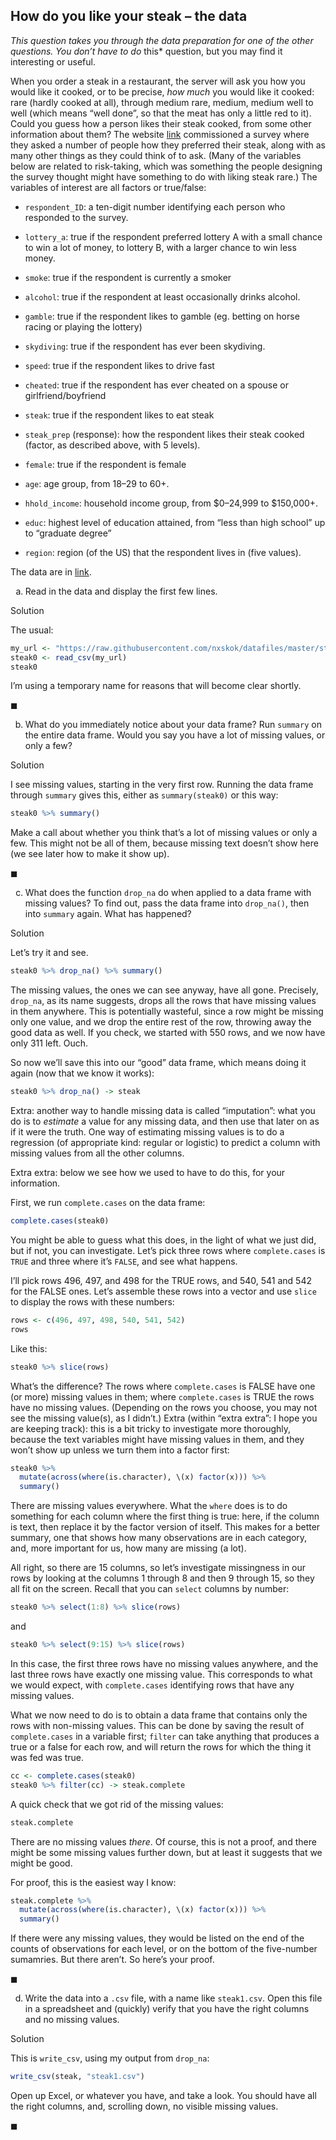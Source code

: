 ##  How do you like your steak -- the data


  <a name="q:steak-data">*</a> 
This question takes you through the data preparation for one
of the other questions. You don't have to do *this*
question, but you may find it interesting or useful.

When you order a steak in a restaurant, the server will ask
you how you would like it cooked, or to be precise, *how much*
you would like it cooked: rare (hardly cooked at all), through medium
rare, medium, medium well to well (which means "well done", so that
the meat has only a little red to it). Could you guess how a person
likes their steak cooked, from some other information about them? The
website [link](fivethirtyeight.com) commissioned a survey where they
asked a number of people how they preferred their steak, along with as
many other things as they could think of to ask. (Many of the
variables below are related to risk-taking, which was something the
people designing the survey thought might have something to do with
liking steak rare.) The variables of interest are all factors or true/false:



* `respondent_ID`: a ten-digit number identifying each
person who responded to the survey.

* `lottery_a`: true if the respondent preferred lottery A
with a small chance to win a lot of money, to lottery B, with a
larger chance to win less money.

* `smoke`: true if the respondent is currently a smoker

* `alcohol`: true if the respondent at least occasionally
drinks alcohol.

* `gamble`: true if the respondent likes to gamble (eg.
betting on horse racing or playing the lottery)

* `skydiving`: true if the respondent has ever been
skydiving.

* `speed`: true if the respondent likes to drive fast

* `cheated`: true if the respondent has ever cheated on a
spouse or girlfriend/boyfriend

* `steak`: true if the respondent likes to eat steak

* `steak_prep` (response): how the respondent likes their
steak cooked (factor, as described above, with 5 levels).

* `female`: true if the respondent is female

* `age`: age group, from 18--29 to 60+.

* `hhold_income`: household income group, from \$0--24,999
to \$150,000+.

* `educ`: highest level of education attained, from 
"less  than high school" 
up to "graduate degree"

* `region`: region (of the US)
that the respondent lives in (five values).


The data are in
[link](https://raw.githubusercontent.com/nxskok/datafiles/master/steak.csv). 



(a) Read in the data and display the first few lines.


Solution


The usual:

```r
my_url <- "https://raw.githubusercontent.com/nxskok/datafiles/master/steak.csv"
steak0 <- read_csv(my_url)
steak0
```

 

I'm using a temporary name for reasons that will become clear shortly.


$\blacksquare$

(b) What do you immediately notice about your data frame? Run `summary` on the entire data frame. Would you say you have a lot of missing values, or only a few?

Solution


I see missing values, starting in the very first row.
Running the data frame through `summary` gives this, either as `summary(steak0)` or this way:
```r
steak0 %>% summary()
```

     

Make a call about whether you think that's a lot of missing values or only a few. This might not be all of them, because missing text doesn't show here (we see later how to make it show up).

$\blacksquare$

(c) What does the function `drop_na` do when applied to a data frame with missing values? To find out, pass the data frame into `drop_na()`, then into `summary` again. What has happened?

Solution


Let's try it and see.

```r
steak0 %>% drop_na() %>% summary()
```

 

The missing values, the ones we can see anyway, have all gone. Precisely, `drop_na`, as its
name suggests, drops all the rows that have missing values in them
anywhere. This is potentially wasteful, since a row might be missing
only one value, and we drop the entire rest of the row, throwing away
the good data as well. If you check, we started with 550 rows, and we
now have only 311 left. Ouch.

So now we'll save this into our "good" data frame, which means doing it again (now that we know it works):

```r
steak0 %>% drop_na() -> steak
```

 

Extra: another way to handle missing data is called "imputation":
what you do is to *estimate* a value for any missing data, and
then use that later on as if it were the truth. One way of estimating
missing values is to do a regression (of appropriate kind: regular or
logistic) to predict a column with missing values from all the other
columns.

Extra extra: below we see how we used to have to do this, for your information.

First, we run `complete.cases` on the data frame:

```r
complete.cases(steak0)
```

 

You might be able to guess what this does, in the light of what we
just did, but if not, you can investigate. Let's pick three rows where
`complete.cases` is 
`TRUE` and three where it's
`FALSE`, and see what happens.

I'll pick rows 496, 497, and 498 for the TRUE rows, and 540, 541 and
542 for the FALSE ones. Let's assemble these rows into a vector and
use `slice` to display the rows with these numbers:

```r
rows <- c(496, 497, 498, 540, 541, 542)
rows
```

 

Like this:

```r
steak0 %>% slice(rows)
```

 

What's the difference? 
The rows where `complete.cases` is FALSE have one (or more)
missing values in them; where `complete.cases` is TRUE the
rows have no missing values. (Depending on the rows you choose,
you may not see the missing value(s), as I didn't.)
Extra (within "extra extra": I hope you are keeping track): this
is a bit tricky to investigate more thoroughly, because the text
variables might have missing values in them, and they won't show
up unless we turn them into a factor first:
```r
steak0 %>%
  mutate(across(where(is.character), \(x) factor(x))) %>%
  summary()
```

     

There are missing values everywhere. What the `where` 
does is to do something for each column where the first thing is true:
here, if the column is text, then replace it by the factor version of
itself. This makes for a better summary, one that shows how many
observations are in each category, and, more important for us, how
many are missing (a lot).

All right, so there are 15 columns, so let's investigate missingness
in our rows by looking at the columns 1 through 8 and then 9 through
15, so they all fit on the screen. Recall that you can `select`
columns by number:

```r
steak0 %>% select(1:8) %>% slice(rows)
```

 

and

```r
steak0 %>% select(9:15) %>% slice(rows)
```

 

In this case, the first three rows have no missing values anywhere,
and the last three rows have exactly one missing value. This
corresponds to what we would expect, with `complete.cases`
identifying rows that have any missing values.

What we now need to do is to obtain a data frame that contains only
the rows with non-missing values. This can be done by saving the
result of `complete.cases` in a variable first; `filter`
can take anything that produces a true or a false for each row, and
will return the rows for which the thing it was fed was true.
```r
cc <- complete.cases(steak0)
steak0 %>% filter(cc) -> steak.complete
```

     

A quick check that we got rid of the missing values:

```r
steak.complete
```

 

There are no missing values *there*. Of course, this is not a
proof, and there might be some missing values further down, but at
least it suggests that we might be good.

For proof, this is the easiest way I know:

```r
steak.complete %>%
  mutate(across(where(is.character), \(x) factor(x))) %>%
  summary()
```

 

If there were any missing values, they would be listed on the end of
the counts of observations for each level, or on the bottom of the
five-number sumamries. But there aren't.  So here's your proof.


$\blacksquare$

(d) Write the data into a `.csv` file, with a name like
`steak1.csv`.  Open this file in a spreadsheet and (quickly)
verify that you have the right columns and no missing values.


Solution


This is `write_csv`, using my output from 
`drop_na`:
```r
write_csv(steak, "steak1.csv")
```

     

Open up Excel, or whatever you have, and take a look. You should have
all the right columns, and, scrolling down, no visible missing values.

$\blacksquare$





